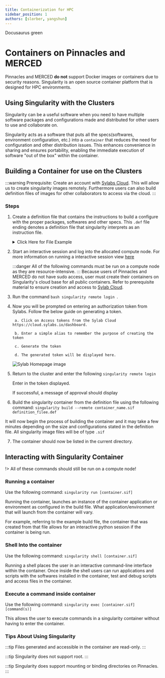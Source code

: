 ```yaml
---
title: Containerization for HPC
sidebar_position: 1
authors: [slorber, yangshun]
---
```


<Highlight color="#25c2a0">Docusaurus green</Highlight>


# Containers on Pinnacles and MERCED
Pinnacles and MERCED **do not** support Docker images or containers due to security reasons. 
Singularity is an open source container platform that is designed for HPC environments. 
## Using Singularity with the Clusters
Singularity can be a useful software when you need to have multiple software packages 
and configurations made and distributed for other users to use and collaborate on.

Singularity acts as a software that puts all the specs(softwares, 
environment configuration, etc.) into a `container` that reduces the need for 
configuration and other distribution issues. 
This enhances convenience in sharing and ensures portability, enabling the immediate 
execution of software "out of the box" within the container.

## Building a Container for use on the Clusters
:::warning
Prerequisite: Create an account with [Sylabs Cloud](cloud.sylabs.io). This will allow us to create singularity images remotely. Furthermore users can also build definition files of images for other collaborators to access via the cloud. 
:::
### Steps

1. Create a definition file that contains the instructions to build a configure with the proper packages, softwares and other specs. This `.def` file ending denotes a definition file that singularity interprets as an instruction file.

    <details>
        <summary> Click Here for File Example</summary>
        
        The script below downloads a lightweight version of python and allows for
         the execution of python commands in the container.
        ``` bash 
            Bootstrap: docker
            From: python:3.8-slim

            %post
                apt-get update && apt-get install -y \
                    build-essential \

                pip install --upgrade pip
                    pip install numpy pandas matplotlib scipy

            %environment
                export PATH=/usr/local/bin:$PATH


            %runscript
                exec python "$@"

        ``` 
        </details>
2. Start an interactive session and log into the allocated compute node. For more information on running a interactive session view [here](running_jupyter.d)

    :::danger
    All of the following commands must be run on a compute node as they are resource-intensive.
    :::
    Because users of Pinnacles and MERCED do not have sudo access, user must create their containers on Singularity's cloud base for all public containers. Refer to prerequisite material to ensure creation and access to [Sylab Cloud](https://cloud.sylabs.io/dashboard). 

3. Run the command ```bash singularity remote login ```. 

4. Now you will be prompted on entering an authorization token from Sylabs. Follow the below guide on generating a token. 
            
        a. Click on Access tokens from the Sylab Cloud https://cloud.sylabs.io/dashboard.

        b. Enter a simple alias to remember the purpose of creating the token

        c. Generate the token

        d. The generated token will be displayed here. 

    ![Sylab Homepage image](imgs/sylab2image.png "Sylab Homepage Image")

5. Return to the cluster and enter the following ```singularity remote login```
        
    Enter in the token displayed. 

    If successful, a message of approval should display

6. Build the singularity container from the definition file using the following command: `singularity build --remote container_name.sif definition_filee.def`

It will now begin the process of building the container and it may take a few minutes depending on the size and configurations stated in the definition file. All singularity image files will be of type `.sif`

7. The container should now be listed in the current directory.

## Interacting with Singularity Container

!> All of these commands should still be run on a compute node!

### Running a container

Use the following command: `singularity run [container.sif]`

Running the container, launches an instance of the container application or environment as configured in the build file. What application/environment that will launch from the container will vary. 

For example, referring to the example build file, the container that was created from that file allows for an interactive python session if the container is being run. 

### Shell Into the container 

Use the following command: `singularity shell [container.sif]`

Running a shell places the user in an interactive command-line interface within the container. Once inside the shell users can run applications and scripts with the softwares installed in the container, test and debug scripts and access files in the container. 


### Execute a command inside container

Use the following command: `singularity exec [container.sif] [command(s)]`

This allows the user to execute commands in a singularity container without having to enter the container. 
### Tips About Using Singularity

:::tip
Files generated and accessible in the container are read-only.
:::

:::tip
Singularity does not support root.
:::

:::tip
Singularity does support mounting or binding directories on Pinnacles. 
:::
